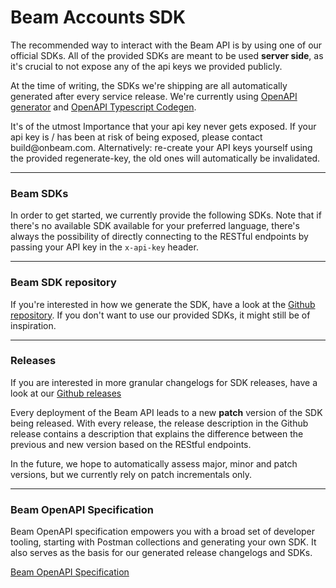 
# Beam Accounts SDK

The recommended way to interact with the Beam API is by using one of our official SDKs. All of the provided SDKs are meant to be used **server side**, as it's crucial to not expose any of the api keys we provided publicly.

At the time of writing, the SDKs we're shipping are all automatically generated after every service release. We're currently using [OpenAPI generator](https://openapi-generator.tech/) and [OpenAPI Typescript Codegen](https://www.npmjs.com/package/openapi-typescript-codegen).

<Callout emoji="⚠️">
  It's of the utmost Importance that your api key never gets exposed. If your
  api key is / has been at risk of being exposed, please contact
  build@onbeam.com. Alternatively: re-create your API keys yourself using the
  provided regenerate-key, the old ones will automatically be invalidated.
</Callout>

---

### Beam SDKs

In order to get started, we currently provide the following SDKs. Note that if there's no available SDK available for your preferred language, there's always the possibility of directly connecting to the RESTful endpoints by passing your API key in the `x-api-key` header.

<Cards>
  <Card
    icon="✅ "
    title="Node.js (Typescript)"
    href="https://www.npmjs.com/package/@onbeam/node"
  />
  <Card
    icon="✅ "
    title="C# (NuGet)"
    href="https://www.nuget.org/packages/Beam"
  />
</Cards>

---

### Beam SDK repository

If you're interested in how we generate the SDK, have a look at the [Github repository](https://github.com/Merit-Circle/beam-sdk). If you don't want to use our provided SDKs, it might still be of inspiration.

---

### Releases

If you are interested in more granular changelogs for SDK releases, have a look at our [Github releases](https://github.com/Merit-Circle/beam-sdk/releases)

Every deployment of the Beam API leads to a new **patch** version of the SDK being released. With every release, the release description in the Github release contains a description that explains the difference between the previous and new version based on the REStful endpoints.

In the future, we hope to automatically assess major, minor and patch versions, but we currently rely on patch incrementals only.

---

### Beam OpenAPI Specification

Beam OpenAPI specification empowers you with a broad set of developer tooling, starting with Postman collections and generating your own SDK. It also serves as the basis for our generated release changelogs and SDKs.

[Beam OpenAPI Specification](https://api.testnet.onbeam.com/api/game-json)
